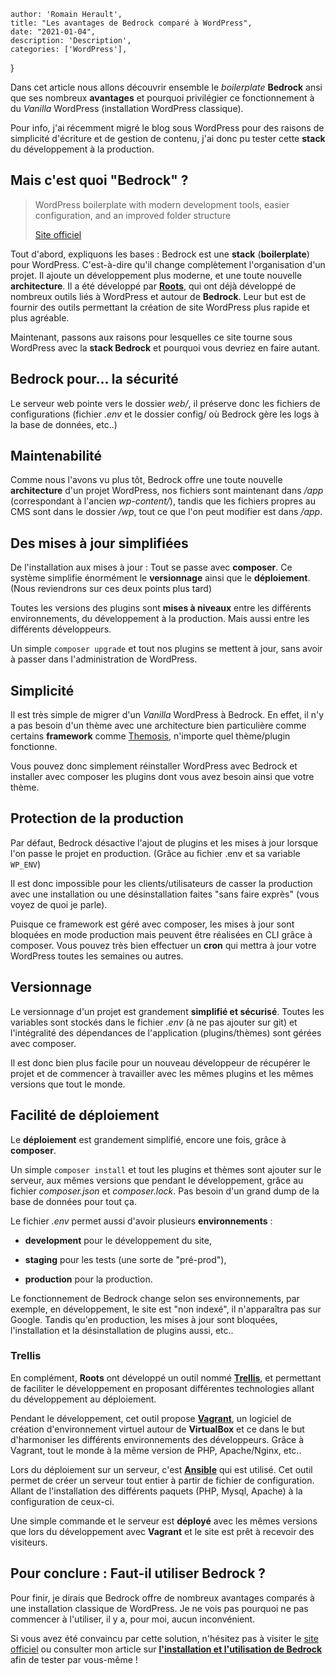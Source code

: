 
    author: 'Romain Herault',
    title: "Les avantages de Bedrock comparé à WordPress",
    date: "2021-01-04",
    description: 'Description',
    categories: ['WordPress'],
}


Dans cet article nous allons découvrir ensemble le _boilerplate_ **Bedrock** ansi que ses nombreux **avantages** et pourquoi privilégier ce fonctionnement à du _Vanilla_ WordPress (installation WordPress classique).

Pour info, j'ai récemment migré le blog sous WordPress pour des raisons de simplicité d'écriture et de gestion de contenu, j'ai donc pu tester cette **stack** du développement à la production.

## Mais c'est quoi "Bedrock" ?

> WordPress boilerplate with modern development tools, easier configuration, and an improved folder structure
> 
> [Site officiel](https://roots.io/bedrock/)

Tout d'abord, expliquons les bases : Bedrock est une **stack** (**boilerplate**) pour WordPress. C'est-à-dire qu'il change complètement l'organisation d'un projet. Il ajoute un développement plus moderne, et une toute nouvelle **architecture**. Il a été développé par **[Roots](https://roots.io/)**, qui ont déjà développé de nombreux outils liés à WordPress et autour de **Bedrock**. Leur but est de fournir des outils permettant la création de site WordPress plus rapide et plus agréable.

Maintenant, passons aux raisons pour lesquelles ce site tourne sous WordPress avec la **stack Bedrock** et pourquoi vous devriez en faire autant.

## Bedrock pour... la sécurité

Le serveur web pointe vers le dossier _web/_, il préserve donc les fichiers de configurations (fichier _.env_ et le dossier config/ où Bedrock gère les logs à la base de données, etc..)

## Maintenabilité

Comme nous l'avons vu plus tôt, Bedrock offre une toute nouvelle **architecture** d'un projet WordPress, nos fichiers sont maintenant dans _/app_ (correspondant à l'ancien _wp-content/_), tandis que les fichiers propres au CMS sont dans le dossier _/wp_, tout ce que l'on peut modifier est dans _/app_.

## Des mises à jour simplifiées

De l'installation aux mises à jour : Tout se passe avec **composer**. Ce système simplifie énormément le **versionnage** ainsi que le **déploiement**. (Nous reviendrons sur ces deux points plus tard)

Toutes les versions des plugins sont **mises à niveaux** entre les différents environnements, du développement à la production. Mais aussi entre les différents développeurs.

Un simple `composer upgrade` et tout nos plugins se mettent à jour, sans avoir à passer dans l'administration de WordPress.

## Simplicité

Il est très simple de migrer d'un _Vanilla_ WordPress à Bedrock. En effet, il n'y a pas besoin d'un thème avec une architecture bien particulière comme certains **framework** comme [Themosis](https://framework.themosis.com/), n'importe quel thème/plugin fonctionne.

Vous pouvez donc simplement réinstaller WordPress avec Bedrock et installer avec composer les plugins dont vous avez besoin ainsi que votre thème.

## Protection de la production

Par défaut, Bedrock désactive l'ajout de plugins et les mises à jour lorsque l'on passe le projet en production. (Grâce au fichier .env et sa variable `WP_ENV`)

Il est donc impossible pour les clients/utilisateurs de casser la production avec une installation ou une désinstallation faites "sans faire exprès" (vous voyez de quoi je parle).

Puisque ce framework est géré avec composer, les mises à jour sont bloquées en mode production mais peuvent être réalisées en CLI grâce à composer. Vous pouvez très bien effectuer un **cron** qui mettra à jour votre WordPress toutes les semaines ou autres.

## Versionnage

Le versionnage d'un projet est grandement **simplifié et sécurisé**. Toutes les variables sont stockés dans le fichier _.env_ (à ne pas ajouter sur git) et l'intégralité des dépendances de l'application (plugins/thèmes) sont gérées avec composer.

Il est donc bien plus facile pour un nouveau développeur de récupérer le projet et de commencer à travailler avec les mêmes plugins et les mêmes versions que tout le monde.

## Facilité de déploiement

Le **déploiement** est grandement simplifié, encore une fois, grâce à **composer**.

Un simple `composer install` et tout les plugins et thèmes sont ajouter sur le serveur, aux mêmes versions que pendant le développement, grâce au fichier _composer.json_ et _composer.lock_. Pas besoin d'un grand dump de la base de données pour tout ça.

Le fichier _.env_ permet aussi d'avoir plusieurs **environnements** :

- **development** pour le développement du site,

- **staging** pour les tests (une sorte de "pré-prod"),

- **production** pour la production.

Le fonctionnement de Bedrock change selon ses environnements, par exemple, en développement, le site est "non indexé", il n'apparaîtra pas sur Google. Tandis qu'en production, les mises à jour sont bloquées, l'installation et la désinstallation de plugins aussi, etc..

### Trellis

En complément, **Roots** ont développé un outil nommé **[Trellis](https://roots.io/trellis/)**, et permettant de faciliter le développement en proposant différentes technologies allant du développement au déploiement.

Pendant le développement, cet outil propose **[Vagrant](https://www.vagrantup.com/)**, un logiciel de création d'environnement virtuel autour de **VirtualBox** et ce dans le but d'harmoniser les différents environnements des développeurs. Grâce à Vagrant, tout le monde à la même version de PHP, Apache/Nginx, etc..

Lors du déploiement sur un serveur, c'est **[Ansible](https://www.ansible.com/)** qui est utilisé. Cet outil permet de créer un serveur tout entier à partir de fichier de configuration. Allant de l'installation des différents paquets (PHP, Mysql, Apache) à la configuration de ceux-ci.

Une simple commande et le serveur est **déployé** avec les mêmes versions que lors du développement avec **Vagrant** et le site est prêt à recevoir des visiteurs.

## Pour conclure : Faut-il utiliser Bedrock ?

Pour finir, je dirais que Bedrock offre de nombreux avantages comparés à une installation classique de WordPress. Je ne vois pas pourquoi ne pas commencer à l'utiliser, il y a, pour moi, aucun inconvénient.

Si vous avez été convaincu par cette solution, n'hésitez pas à visiter le [site officiel](https://roots.io/bedrock/) ou consulter mon article sur **[l'installation et l'utilisation de Bedrock](https://blog.rherault.fr/installer-et-commencer-a-utiliser-bedrock/)** afin de tester par vous-même !
